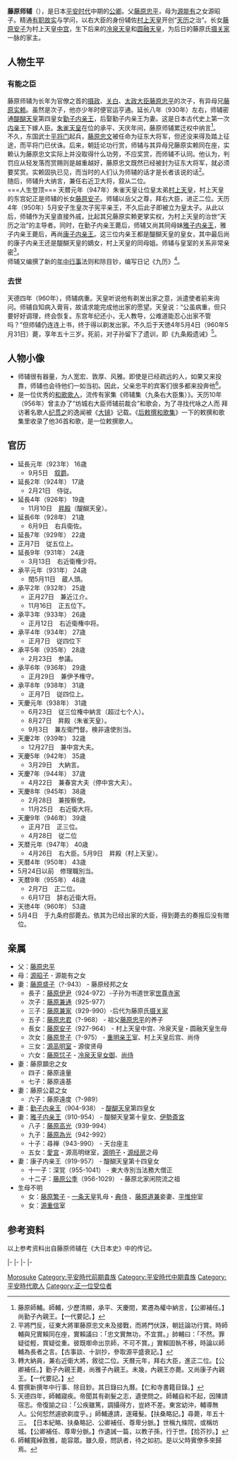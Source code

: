 {{東亞男性歷史人物
|名稱 =藤原师辅
|身份 =日本贵族、[[右大臣|右大臣]]
|國家 =日本
|時代 =[[平安时代|平安时代]]中期
|政權 =
|主君 =[[朱雀天皇|朱雀天皇]]、[[村上天皇|村上天皇]]
|屆數 =
|最高職務 =[[右大臣|右大臣]]
|前任 = 
|繼任 = 
|圖片名稱 =
|圖片大小 =
|圖片說明 =
|姓名 ='''藤原师辅'''
|封爵 =
|封號 =
|位階 =[[正二位|正二位]]
|封地 =
|神號 =
|氏族 =[[藤原氏|藤原氏]]
|出身地 =
|府邸 =
|世系 =藤原氏[[藤原北家|藤原北家]][[九条流|九条流]]（家主） 
|初名 =
|幼名 =大德<ref>《贞信公纪》</ref>
|小字 =
|別名 =
|號 =
|法號 =
|院號 =
|戒名 =
|其他名號 =九条右大臣、坊城大臣、九条殿
|出生日期 =[[延喜|延喜]]8年12月17日（909年1月11日）
|出生地點 =
|婚年 =
|逝世日期 =[[天德_(日本)|天德]]4年5月4日（960年5月31日）
|逝世地點 =
|諡號 =
|墓葬 =
|祠廟 =
|父親 =[[藤原忠平|藤原忠平]]
|嫡母 =
|母親 =[[源昭子|源昭子]]
|養父 =
|元配 =
|正室 =[[藤原盛子|藤原盛子]]<br />[[勤子内亲王|勤子内亲王]]<br />[[雅子内亲王|雅子内亲王]]<br />[[康子内亲王|康子内亲王]]
|側室 =[[藤原顕忠|藤原顕忠]]之女<br />[[藤原公葛|藤原公葛]]之女
|正室之父 =
|正室之嫡母 =
|正室之母 =
|兄弟 =
|姊妹 =
|嫡兄弟 =
|嫡姊妹 =
|庶兄弟 =
|同胞兄弟 =弟：[[藤原师氏|藤原师氏]]（916-970）<br />弟：[[藤原师尹|藤原师尹]]（920-969）
|同胞姊妹 =
|異母兄弟 =兄：[[藤原实赖|藤原实赖]]（900-970）<br />弟：[[藤原师保|藤原师保]]（910?-?）
|異母姊妹 =姐：[[藤原贵子|藤原贵子]]（904-962）<br />姐：[[藤原宽子（藤原忠平次女）|藤原宽子]]（906-945）<br />藤原諸房之女
|異父兄弟 =
|異父姊妹 =
|繼兄弟 =
|繼姊妹 =
|嫡子 =[[藤原伊尹|藤原伊尹]]<br />[[藤原兼通|藤原兼通]]<br />[[藤原兼家|藤原兼家]]<br />[[藤原忠君|藤原忠君]]<br />[[藤原高光|藤原高光]]<br />[[藤原為光|藤原為光]]<br />尋禅<br />深覚<br />[[藤原公季|藤原公季]]<br />
|嫡女 =[[藤原安子|藤原安子]]<br />[[藤原登子|藤原登子]]<br />[[源高明|源高明]]之妻<br />[[藤原怤子|藤原怤子]]<br />[[爱宫|爱宫]]
|庶子 =
|庶女 =
|其他親屬 =
|經歷 = 
|著作 =
|注釋 =
}}
{{japanese|japanese=藤原师辅|kana=ふじわら の もろすけ|romaji=Fujiwara no Morosuke}}

'''藤原师辅'''（{{bd|909年|1月11日|960年|5月31日|Fujiwara no Morosuke}}），是日本[[平安时代|平安时代]]中期的[[公卿|公卿]]。父[[藤原忠平|藤原忠平]]，母为[[源能有|源能有]]之女源昭子。精通[[有职故实|有职故实]]与学问，以右大臣的身份辅佐[[村上天皇|村上天皇]]开创“[[天曆_(日本)|天历]]之治”。长女[[藤原安子|藤原安子]]为村上天皇[[中宫|中宫]]，生下后来的[[冷泉天皇|冷泉天皇]]和[[圆融天皇|圆融天皇]]，为后日的藤原氏[[摄关家|摄关家]]一脉的家主。

==人物生平==
===有能之臣===
藤原师辅为长年为官僚之首的[[摄政|摄政]]、[[关白|关白]]、[[太政大臣|太政大臣]][[藤原忠平|藤原忠平]]的次子，有异母兄[[藤原实赖|藤原实赖]]。虽然是次子，他亦少年时便官运亨通。延长八年（930年）左右，师辅密通[[醍醐天皇|醍醐天皇]]第四皇女[[勤子内亲王|勤子内亲王]]，后娶勤子内亲王为妻。这是日本古代史上第一次[[内亲王|内亲王]]下嫁人臣。[[朱雀天皇|朱雀天皇]]在位的承平、天庆年间，藤原师辅累迁权中纳言<ref>藤原師輔。師輔，少歷清顯，承平、天慶間，累遷為權中納言，【公卿補任。】尚勤子內親王。【一代要記。】</ref>。<br />

不久，东国武士[[平将门|平将门]]起兵，[[藤原忠文|藤原忠文]]被任命为征东大将军，但还没来得及踏上征途，而平将门已伏诛。后来，朝廷论功行赏，师辅与其异母兄藤原实赖同在座，实赖认为藤原忠文实际上并没取得什么功劳，不应奖赏，而师辅不认同。他认为，判罚应从轻发落而赏赐则是越重越好，藤原忠文既然已经被封为征东大将军，就必须要奖赏。实赖固执已见，而当时的人们认为师辅的话才是长者该说的话<ref>平將門反，征東大將軍藤原忠文未及接戰，而將門伏誅，朝廷論功行賞。時師輔與兄實賴同在座，實賴議曰：「忠文實無功，不宜賞。」帥輔曰：「不然。罪疑從輕，賞疑從重。彼既啣命出京師，不可不賞。」實賴固執不移，時論以師輔為長者之言。【古事談、十訓抄，參取源平盛衰記。】</ref>。<br />

随后，师辅升大纳言，兼任右近卫大将，叙从二位。<br />
===人生登顶===
天暦元年（947年）朱雀天皇让位皇太弟[[村上天皇|村上天皇]]，村上天皇的东宫妃正是师辅的长女[[藤原安子|藤原安子]]。师辅以岳父之尊，拜右大臣，进正二位。天历4年（950年）5月安子生皇次子宪平亲王，不久后此子即被立为皇太子。从此以后，师辅作为天皇直接外戚，比起其兄藤原实赖更掌实权，为村上天皇的治世“天历之治”的主导者。同时，在勤子内亲王薨后，师辅又尚其同母妹[[雅子内亲王|雅子内亲王]]，雅子内亲王薨后，再尚[[康子内亲王|康子内亲王]]。这三位内亲王都是醍醐天皇的皇女，其中最后尚的康子内亲王还是醍醐天皇的嫡女，村上天皇的同母姐。师辅与皇室的关系非常亲密<ref>轉大納員，兼右近衛大將，敘從二位。天曆元年，拜右大臣，進正二位。【公卿補任。】勤子內親王薨，尚雅子內親王。未幾，內親王亦薨。又尚康子內親王。【一代要記。】</ref>。<br />

师辅又编撰了新的[[年中行事|年中行事]]法则和除目钞，编写日记《九历》<ref>嘗撰新撰年中行事、除目鈔。其日錄曰九曆。【仁和寺書籍目錄。】</ref>。
===去世===
天德四年（960年），师辅病重。天皇听说他有剃发出家之意，派遣使者前来询问。师辅自知病入膏肓，故请求能完成他出家的愿望。天皇说：“公虽病重，但只要好好调理，终会恢复。东宫年纪还小，无人教导，公难道能忍心出家不管吗？”但师辅仍连连上书，终于得以剃发出家。不久后于天徳4年5月4日（960年5月31日）薨，享年五十三岁。死前，对子孙留下了遗训，即《九条殿遗诫》<ref>天德四年，師輔寢疾。帝聞其有剃髮之志，遺使問之。師輔自和不起，因陳請宿志。帝復諭之曰：「公疾雖篤，調攝得方，豈終不差。東宮幼沖，輔導無人。公何恝然遽欲剃度乎。」師輔連請，遂薙髮。【扶桑略記。】尋薨，年五十三。　【日本紀略、扶桑略記、公卿補任、尊卑分脈。】世稱九條院，或稱坊城。【公卿補任、尊卑分脈。】作遺誡一篇，以教子孫，行于世。【拾芥抄。】</ref>。
==人物小像==
* 师辅很有器量，为人宽宏、敦厚、风雅。即使是已经疏远的人，如果又来投靠，师辅也会待他们一如当初。因此，父亲忠平的宾客们很多都来投奔他<ref>師輔寬綽敦雅，能容眾。雖久廢，問訊者，待之如初。是以父時賓僚多來歸焉。</ref>。
* 是一位优秀的[[和歌|和歌]][[歌人|歌人]]，流传有家集《师辅集（九条右大臣集）》。天历10年（956年）曾主办了“坊城右大臣师辅前裁合”和歌会，为了寻找代咏之人而 拜访著名歌人[[纪贯之|纪贯之]]的逸闻被《[[大镜|大镜]]》记载。《[[后敕撰和歌集|后敕撰和歌集]]》一下的敕撰和歌集里收录了他36首和歌，是一位敕撰歌人。
==官历==
*延長元年（923年）	16歳	
**9月5日　[[叙爵|叙爵]]。
*延長2年（924年）	17歳	
**2月21日　侍従。
*延長4年（926年）	19歳	
**11月10日　[[昇殿|昇殿]]（醍醐天皇）。
*延長6年（928年）	21歳	
**6月9日　右兵衛佐。
*延長7年（929年）	22歳	
*正月7日　従五位上。
*延長9年（931年）	24歳	
**3月13日　右近衛権少将。
*承平元年（931年）	24歳	
**閏5月11日　蔵人頭。
*承平2年（932年）	25歳	
**正月27日　兼近江介。
**11月16日　正五位下。
*承平3年（933年）	26歳	
**正月12日　右近衛権中将。
*承平4年（934年）	27歳	
**正月7日　従四位下
*承平5年（935年）	28歳	
**2月23日　参議。
*承平6年（936年）	29歳	
**正月29日　兼伊予権守。
*承平8年（938年）	31歳	
**正月7日　従四位上。
*天慶元年（938年）	31歳	
**6月23日　従三位権中納言（超过七个人）。
**8月27日　昇殿（朱雀天皇）。
**9月3日　兼左衛門督。検非違使別当。
*天慶2年（939年）	32歳	
**12月27日　兼中宮大夫。
*天慶5年（942年）	35歳	
**3月29日　大納言。
*天慶7年（944年）	37歳	
**4月22日　兼春宮大夫（停中宮大夫）。
*天慶8年（945年）	38歳	
**2月28日　兼按察使。
**11月25日　右近衛大将。
*天慶9年（946年）	39歳	
**正月7日　正三位。
**4月28日　従二位
*天暦元年（947年）	40歳	
**4月26日　右大臣。5月9日　昇殿（村上天皇）。
*天暦4年（950年）	43歳	
*5月24日以前　修理職別当。
*天暦9年（955年）	48歳	
**2月7日　正二位。
**6月17日　辞右近衛大将。
*天徳4年（960年）	53歳	
*5月4日　于九条府邸薨去。依其为已经出家的大臣，得到薨去的奏报后没有赠位。
==亲属==
*父：[[藤原忠平|藤原忠平]]
*母：[[源昭子|源昭子]] - 源能有之女
*妻：[[藤原盛子_(藤原経邦女)|藤原盛子]]（?-943） - 藤原经邦之女
**長子：[[藤原伊尹|藤原伊尹]]（924-972）-子孙为书道世家[[世尊寺家|世尊寺家]]
**次子：[[藤原兼通|藤原兼通]]（925-977）
**三子：[[藤原兼家|藤原兼家]]（929-990）-后代为藤原氏[[摄关家|摄关家]]
**五子：[[藤原忠君|藤原忠君]]（?-968） - 祖父[[藤原忠平|藤原忠平]]的养子
**長女：[[藤原安子|藤原安子]]（927-964） - 村上天皇中宫、冷泉天皇・圆融天皇生母
**次女：[[藤原登子|藤原登子]]（?-975） - [[重明亲王|重明亲王]]室、村上天皇后宫、尚侍
**三女：[[源高明室|源高明室]] - 源俊贤母
**六女：[[藤原怤子|藤原怤子]] - [[冷泉天皇|冷泉天皇]][[女御|女御]]、[[尚侍|尚侍]]
*妻：藤原顕忠之女
**四子：藤原遠量
**七子：藤原遠基
*妻：藤原公葛之女
**六子：藤原遠度（?-989）
*妻：[[勤子内亲王|勤子内亲王]]（904-938） - [[醍醐天皇|醍醐天皇]]第四皇女
*妻：[[雅子内亲王|雅子内亲王]]（910-954） - 醍醐天皇第十皇女、[[伊勢斎宮|伊勢斎宮]]
**八子：[[藤原高光|藤原高光]]（939-994）
**九子：[[藤原為光|藤原為光]]（942-992）
**十子：尋禅（943-990） - 天台座主
**五女：[[愛宮|愛宮]] - 源高明继室，[[源明子|源明子]]・[[源经房|源经房]]之母
*妻：康子内亲王（919-957） - 醍醐天皇第十四皇女
**十一子：深覚（955-1041） - 東大寺別当法務大僧正
**十二子：[[藤原公季|藤原公季]]（956-1029） - 藤原北家闲院流之祖
*生母不明
**女：[[藤原繁子|藤原繁子]] - [[一条天皇|一条天皇]]乳母・[[典侍|典侍]] 、[[藤原道兼|藤原道兼]]妾妻、[[平惟仲|平惟仲]]室
**女：[[源重信|源重信]]室

==参考资料==
<references />
以上参考资料出自藤原师辅在《大日本史》中的传记。

{{start box|width=auto}}
{{s-off}}
|-
{{s-before|[[藤原实赖|藤原实赖]]}}
{{s-title|{{link-ja|衛門府|衛門府|左衛門督}}|938年－942年}}
{{s-after|{{link-ja|藤原顯忠|藤原顕忠}}}}
|-
{{s-vacant||last=藤原实赖}}
{{s-title|{{link-ja|陸奧按察使|陸奥出羽按察使|陸奧出羽按察使}}|945年4月13日－947年5月19日}}
{{s-vacant||next={{link-ja|源清蔭|源清蔭}}}}
|-
{{s-before|rows=2|藤原实赖}}
{{s-title|{{link-ja|近衛大將|近衛大将|右大將}}|946年1月1日－955年7月9日}}
{{s-vacant|rows=2||next={{link-ja|藤原顯忠|藤原顕忠}}}}
|-
{{s-title|[[右大臣|右大臣]]|947年5月19日－960年5月29日}}
{{end box}}


{{Authority control}}

{{DEFAULTSORT:Fujiwara no Morosuke}}
[[Category:九條流|Morosuke]]
[[Category:平安時代前期貴族|Category:平安時代前期貴族]]
[[Category:平安時代中期貴族|Category:平安時代中期貴族]]
[[Category:平安時代歌人|Category:平安時代歌人]]
[[Category:正一位受位者|Category:正一位受位者]]